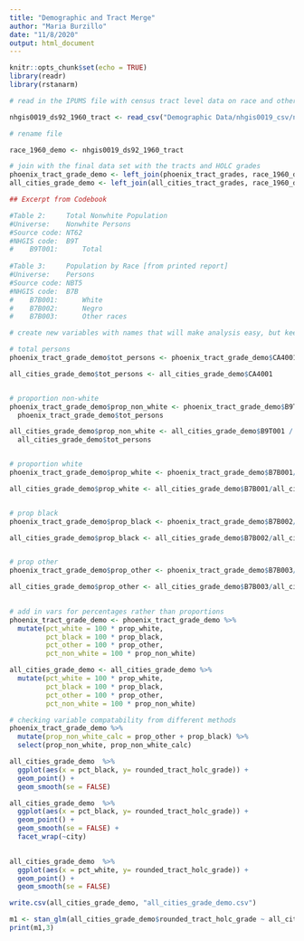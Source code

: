 ```yaml
---
title: "Demographic and Tract Merge"
author: "Maria Burzillo"
date: "11/8/2020"
output: html_document
---
```


```r
knitr::opts_chunk$set(echo = TRUE)
library(readr)
library(rstanarm)
```

```r

# read in the IPUMS file with census tract level data on race and other deomgraphic characteristics

nhgis0019_ds92_1960_tract <- read_csv("Demographic Data/nhgis0019_csv/nhgis0019_ds92_1960_tract.csv")

# rename file

race_1960_demo <- nhgis0019_ds92_1960_tract

```

```r

# join with the final data set with the tracts and HOLC grades
phoenix_tract_grade_demo <- left_join(phoenix_tract_grades, race_1960_demo, by = "GISJOIN")
all_cities_grade_demo <- left_join(all_cities_tract_grades, race_1960_demo, by = "GISJOIN")

```


```r

## Excerpt from Codebook

#Table 2:     Total Nonwhite Population
#Universe:    Nonwhite Persons
#Source code: NT62
#NHGIS code:  B9T
#    B9T001:      Total
 
#Table 3:     Population by Race [from printed report]
#Universe:    Persons
#Source code: NBT5
#NHGIS code:  B7B
#    B7B001:      White
#    B7B002:      Negro
#    B7B003:      Other races

# create new variables with names that will make analysis easy, but keep original vars for future reference

# total persons
phoenix_tract_grade_demo$tot_persons <- phoenix_tract_grade_demo$CA4001

all_cities_grade_demo$tot_persons <- all_cities_grade_demo$CA4001


# proportion non-white
phoenix_tract_grade_demo$prop_non_white <- phoenix_tract_grade_demo$B9T001 /
  phoenix_tract_grade_demo$tot_persons

all_cities_grade_demo$prop_non_white <- all_cities_grade_demo$B9T001 /
  all_cities_grade_demo$tot_persons


# proportion white
phoenix_tract_grade_demo$prop_white <- phoenix_tract_grade_demo$B7B001/phoenix_tract_grade_demo$tot_persons

all_cities_grade_demo$prop_white <- all_cities_grade_demo$B7B001/all_cities_grade_demo$tot_persons


# prop black
phoenix_tract_grade_demo$prop_black <- phoenix_tract_grade_demo$B7B002/phoenix_tract_grade_demo$tot_persons

all_cities_grade_demo$prop_black <- all_cities_grade_demo$B7B002/all_cities_grade_demo$tot_persons


# prop other
phoenix_tract_grade_demo$prop_other <- phoenix_tract_grade_demo$B7B003/phoenix_tract_grade_demo$tot_persons

all_cities_grade_demo$prop_other <- all_cities_grade_demo$B7B003/all_cities_grade_demo$tot_persons
 

# add in vars for percentages rather than proportions
phoenix_tract_grade_demo <- phoenix_tract_grade_demo %>%
  mutate(pct_white = 100 * prop_white,
         pct_black = 100 * prop_black,
         pct_other = 100 * prop_other,
         pct_non_white = 100 * prop_non_white)

all_cities_grade_demo <- all_cities_grade_demo %>%
  mutate(pct_white = 100 * prop_white,
         pct_black = 100 * prop_black,
         pct_other = 100 * prop_other,
         pct_non_white = 100 * prop_non_white)

# checking variable compatability from different methods
phoenix_tract_grade_demo %>%
  mutate(prop_non_white_calc = prop_other + prop_black) %>%
  select(prop_non_white, prop_non_white_calc)

```

```r
all_cities_grade_demo  %>%
  ggplot(aes(x = pct_black, y= rounded_tract_holc_grade)) +
  geom_point() +
  geom_smooth(se = FALSE)

all_cities_grade_demo  %>%
  ggplot(aes(x = pct_black, y= rounded_tract_holc_grade)) +
  geom_point() +
  geom_smooth(se = FALSE) +
  facet_wrap(~city)
  
```



```r
all_cities_grade_demo  %>%
  ggplot(aes(x = pct_white, y= rounded_tract_holc_grade)) +
  geom_point() +
  geom_smooth(se = FALSE)
```

```r
write.csv(all_cities_grade_demo, "all_cities_grade_demo.csv")
```


```r
m1 <- stan_glm(all_cities_grade_demo$rounded_tract_holc_grade ~ all_cities_grade_demo$pct_black)
print(m1,3)
```


